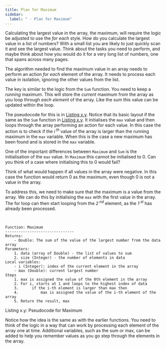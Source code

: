 ```yaml
---
title: Plan for Maximum
sidebar:
  label: " - Plan for Maximum"
---
```


Calculating the largest value in the array, the maximum, will require the logic be adjusted to use the *for each* style. How do you calculate the largest value in a list of numbers? With a small list you are likely to just quickly scan it and see the largest value. Think about the tasks you need to perform, and maybe think about how you would do it for a very long list of numbers, one that spans across many pages.

The algorithm needed to find the maximum value in an array needs to perform an action *for each* element of the array. It needs to process each value in isolation, ignoring the other values from the list.

The key is similar to the logic from the `Sum` function. You need to keep a *running* maximum. This will store the *current* maximum from the array as you loop through *each element* of the array. Like the sum this value can be updated within the loop.

The pseudocode for this is in [Listing x.y](#ListingMaximum). Notice that its basic layout if the same as the `Sum` function in [Listing x.y](../02-02-calculating-sum#ListingSum). It initialises the `max` value and then loops through the array performing an action for each value. In this case the action is to check if the *i<sup> th</sup>* value of the array is larger than the running maximum in the `max` variable. When this is the case a new maximum has been found and is stored in the `max` variable.

One of the important differences between `Maximum` and `Sum` is the initialisation of the `max` value. In `Maximum` this cannot be initialised to 0. Can you think of a case where initialising this to 0 would fail?

Think of what would happen if all values in the array were negative. In this case the function would return 0 as the maximum, even though 0 is not a value in the array.

To address this, we need to make sure that the maximum is a value from the array. We can do this by initialising the `max` with the first value in the array. The for loop can then start looping from the *2<sup> nd</sup>* element, as the *1<sup> st</sup>*  has already been processed.

<br/>
<a id="ListingMaximum"></a>

```
Function: Maximum
-------------------------------
Returns:
    - Double: The sum of the value of the largest number from the data array
Parameters:
    1. data (array of Double) - the list of values to sum
    2. size (Integer) - the number of elements in data
Local variables:
    - i (Integer): index of the current element in the array
    - max (Double): current largest number
Steps
    1. max is assigned the value of the 0th element in the array
    2. For i, starts at 1 and loops to the highest index of data
    3.      if the i-th element is larger than max then
    4.          max is assigned the value of the i-th element of the array
    5. Return the result, max
```
<div class="caption"><span class="caption-figure-nbr">Listing x.y: </span>Pseudocode for Maximum</div>

Notice how the idea is the same as with the earlier functions. You need to think of the logic in a way that can work by processing each element of the array one at time. Additional variables, such as the sum or max, can be added to help you remember values as you go step through the elements in the array.
